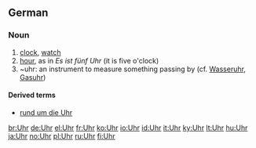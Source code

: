 ==German==

===Noun===
{{de-noun-f|plural=Uhren}}

# [[clock]], [[watch]]
# [[hour]], as in ''Es ist fünf Uhr'' (it is five o'clock)
# ~uhr: an instrument to measure something passing by (cf. [[Wasseruhr]], [[Gasuhr]])

====Derived terms====
*[[rund um die Uhr]]

[[br:Uhr]]
[[de:Uhr]]
[[el:Uhr]]
[[fr:Uhr]]
[[ko:Uhr]]
[[io:Uhr]]
[[id:Uhr]]
[[it:Uhr]]
[[ky:Uhr]]
[[lt:Uhr]]
[[hu:Uhr]]
[[ja:Uhr]]
[[no:Uhr]]
[[pl:Uhr]]
[[ru:Uhr]]
[[fi:Uhr]]